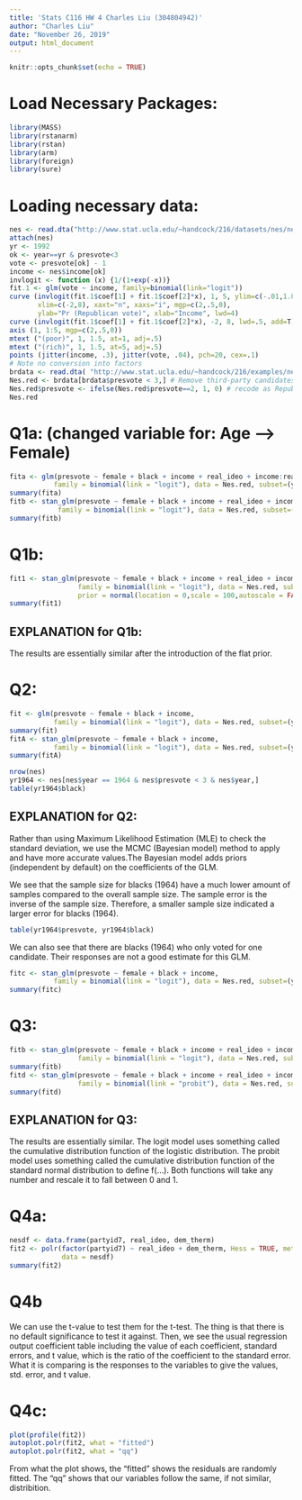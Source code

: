 ---
title: 'Stats C116 HW 4 Charles Liu (304804942)'
author: "Charles Liu"
date: "November 26, 2019"
output: html_document
---

```{r setup, include=FALSE}
knitr::opts_chunk$set(echo = TRUE)
```

# Load Necessary Packages: 
```{r}
library(MASS)
library(rstanarm)
library(rstan)
library(arm)
library(foreign)
library(sure)
```


# Loading necessary data:
```{r}
nes <- read.dta("http://www.stat.ucla.edu/~handcock/216/datasets/nes/nes5200_processed_voters_realideo.dta",convert.factors=FALSE)
attach(nes)
yr <- 1992
ok <- year==yr & presvote<3
vote <- presvote[ok] - 1
income <- nes$income[ok]
invlogit <- function (x) {1/(1+exp(-x))}
fit.1 <- glm(vote ~ income, family=binomial(link="logit"))
curve (invlogit(fit.1$coef[1] + fit.1$coef[2]*x), 1, 5, ylim=c(-.01,1.01),
       xlim=c(-2,8), xaxt="n", xaxs="i", mgp=c(2,.5,0),
       ylab="Pr (Republican vote)", xlab="Income", lwd=4)
curve (invlogit(fit.1$coef[1] + fit.1$coef[2]*x), -2, 8, lwd=.5, add=T)
axis (1, 1:5, mgp=c(2,.5,0))
mtext ("(poor)", 1, 1.5, at=1, adj=.5)
mtext ("(rich)", 1, 1.5, at=5, adj=.5)
points (jitter(income, .3), jitter(vote, .04), pch=20, cex=.1)
# Note no conversion into factors
brdata <- read.dta( "http://www.stat.ucla.edu/~handcock/216/examples/nes/nes5200_processed_voters_realideo.dta", convert.factors=FALSE)
Nes.red <- brdata[brdata$presvote < 3,] # Remove third-party candidates
Nes.red$presvote <- ifelse(Nes.red$presvote==2, 1, 0) # recode as Republican or not
Nes.red
```


# Q1a: (changed variable for: Age --> Female)
```{r}
fita <- glm(presvote ~ female + black + income + real_ideo + income:real_ideo,
           family = binomial(link = "logit"), data = Nes.red, subset=(year==1992))
summary(fita)
fitb <- stan_glm(presvote ~ female + black + income + real_ideo + income:real_ideo,
            family = binomial(link = "logit"), data = Nes.red, subset=(year==1992))
summary(fitb)
```


# Q1b:
```{r}
fit1 <- stan_glm(presvote ~ female + black + income + real_ideo + income:real_ideo,
                 family = binomial(link = "logit"), data = Nes.red, subset=(year==1992), 
                 prior = normal(location = 0,scale = 100,autoscale = FALSE))
summary(fit1)
```

## EXPLANATION for Q1b:
The results are essentially similar after the introduction of the flat prior.


# Q2:
```{r}
fit <- glm(presvote ~ female + black + income,
           family = binomial(link = "logit"), data = Nes.red, subset=(year==1964))
summary(fit)
fitA <- stan_glm(presvote ~ female + black + income,
           family = binomial(link = "logit"), data = Nes.red, subset=(year==1964))
summary(fitA)

nrow(nes)
yr1964 <- nes[nes$year == 1964 & nes$presvote < 3 & nes$year,]
table(yr1964$black)
```

## EXPLANATION for Q2:
Rather than using Maximum Likelihood Estimation (MLE) to check the standard deviation, we use the MCMC (Bayesian model) method to apply and have more accurate values.The Bayesian model adds priors (independent by default) on the coefficients of the GLM.

We see that the sample size for blacks (1964) have a much lower amount of samples compared to the overall sample size. The sample error is the inverse of the sample size. Therefore, a smaller sample size indicated a larger error for blacks (1964).

```{r}
table(yr1964$presvote, yr1964$black)
```

We can also see that there are blacks (1964) who only voted for one candidate. Their responses are not a good estimate for this GLM.

```{r}
fitc <- stan_glm(presvote ~ female + black + income,
           family = binomial(link = "logit"), data = Nes.red, subset=(year==1964))
summary(fitc)
```





# Q3:
```{r}
fitb <- stan_glm(presvote ~ female + black + income + real_ideo + income:real_ideo,
                 family = binomial(link = "logit"), data = Nes.red, subset=(year==1992))
summary(fitb)
fitd <- stan_glm(presvote ~ female + black + income + real_ideo + income:real_ideo,
                 family = binomial(link = "probit"), data = Nes.red, subset=(year==1992))
summary(fitd)
```

## EXPLANATION for Q3:
The results are essentially similar. The logit model uses something called the cumulative distribution function of the logistic distribution. The probit model uses something called the cumulative distribution function of the standard normal distribution to define f(...). Both functions will take any number and rescale it to fall between 0 and 1.



# Q4a:
```{r}
nesdf <- data.frame(partyid7, real_ideo, dem_therm)
fit2 <- polr(factor(partyid7) ~ real_ideo + dem_therm, Hess = TRUE, method = "logistic",
             data = nesdf)
summary(fit2)
```


# Q4b
We can use the t-value to test them for the t-test. The thing is that there is no default significance to test it against. Then, we see the usual regression output coefficient table including the value of each coefficient, standard errors, and t value, which is the ratio of the coefficient to the standard error. What it is comparing is the responses to the variables to give the values, std. error, and t value.


# Q4c:
```{r}
plot(profile(fit2))
autoplot.polr(fit2, what = "fitted")
autoplot.polr(fit2, what = "qq")
```
From what the plot shows, the "fitted" shows the residuals are randomly fitted. The "qq" shows that our variables follow the same, if not similar, distribition.
